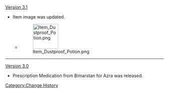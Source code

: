 [[Version 3.1]]
* Item image was updated.
** {{Color|Old image:}} [[File:Item Dustproof Potion.png|80px]]
----
[[Version 3.0]]
* Prescription Medication from Bimarstan for Azra was released.
<noinclude>[[Category:Change History]]</noinclude>